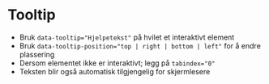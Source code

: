 
<Meta of={stories} />

# Tooltip
- Bruk `data-tooltip="Hjelpetekst"` på hvilet et interaktivt element
- Bruk `data-tooltip-position="top | right | bottom | left"` for å endre plassering
- Dersom elementet ikke er interaktivt; legg på `tabindex="0"`
- Teksten blir også automatisk tilgjengelig for skjermlesere
<Canvas of={stories.Default} />
